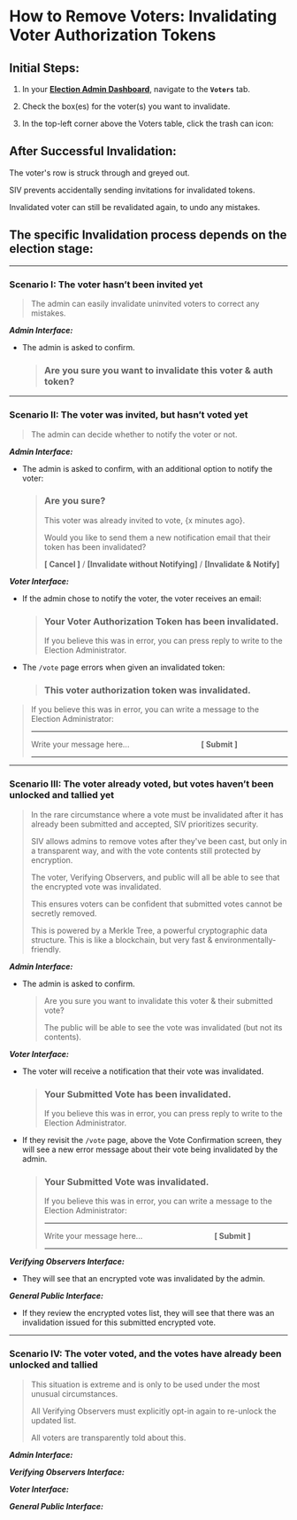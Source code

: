

# How to Remove Voters: Invalidating Voter Authorization Tokens

## Initial Steps:

1. In your [**Election Admin Dashboard**](https://login.siv.org), navigate to the **`Voters`** tab.

2. Check the box(es) for the voter(s) you want to invalidate.

3. In the top-left corner above the Voters table, click the trash can icon: <InvalidateVotersButton displayOnly />

## After Successful Invalidation:

The voter's row is struck through and greyed out.

SIV prevents accidentally sending invitations for invalidated tokens.

<Todo>Invalidated voter can still be revalidated again, to undo any mistakes.</Todo>

## The specific Invalidation process depends on the election stage:

---

### Scenario I: The voter hasn’t been invited yet

> The admin can easily invalidate uninvited voters to correct any mistakes.

**_Admin Interface:_**

- The admin is asked to confirm.

  > ### Are you sure you want to invalidate this voter & auth token?

---

### Scenario II: The voter was invited, but hasn’t voted yet

<Todo>

> The admin can decide whether to notify the voter or not.

**_Admin Interface:_**

- The admin is asked to confirm, with an additional option to notify the voter:
  > ### Are you sure?
  >
  > This voter was already invited to vote, \{x minutes ago}.
  >
  > Would you like to send them a new notification email that their token has been invalidated?
  >
  > **[ Cancel ]** / **[Invalidate without Notifying]** / **[Invalidate & Notify]**

</Todo>

**_Voter Interface:_**

<Todo>

- If the admin chose to notify the voter, the voter receives an email:

  > ### Your Voter Authorization Token has been invalidated.
  >
  > If you believe this was in error, you can press reply to write to the Election Administrator.

</Todo>

- The `/vote` page errors when given an invalidated token:

  > ### This voter authorization token was invalidated.

<Todo>

> If you believe this was in error, you can write a message to the Election Administrator:
>
> ---
>
> Write your message here... &nbsp; &nbsp; &nbsp; &nbsp; &nbsp; &nbsp; &nbsp; &nbsp; &nbsp; &nbsp; &nbsp; &nbsp; &nbsp; &nbsp; &nbsp; &nbsp; **[ Submit ]**
>
> ---

</Todo>

---

### Scenario III: The voter already voted, but votes haven’t been unlocked and tallied yet

<Todo>

> In the rare circumstance where a vote must be invalidated after it has already been submitted and accepted, SIV prioritizes security.
>
> SIV allows admins to remove votes after they've been cast, but only in a transparent way, and with the vote contents still protected by encryption.
>
> The voter, Verifying Observers, and public will all be able to see that the encrypted vote was invalidated.
>
> This ensures voters can be confident that submitted votes cannot be secretly removed.
>
> This is powered by a Merkle Tree, a powerful cryptographic data structure. This is like a blockchain, but very fast & environmentally-friendly.

**_Admin Interface:_**

- The admin is asked to confirm.
  > Are you sure you want to invalidate this voter & their submitted vote?
  >
  > The public will be able to see the vote was invalidated (but not its contents).

**_Voter Interface:_**

- The voter will receive a notification that their vote was invalidated.

  > ### Your Submitted Vote has been invalidated.
  >
  > If you believe this was in error, you can press reply to write to the Election Administrator.

- If they revisit the `/vote` page, above the Vote Confirmation screen, they will see a new error message about their vote being invalidated by the admin.

  > ### Your Submitted Vote was invalidated.
  >
  > If you believe this was in error, you can write a message to the Election Administrator:
  >
  > ***
  >
  > Write your message here... &nbsp; &nbsp; &nbsp; &nbsp; &nbsp; &nbsp; &nbsp; &nbsp; &nbsp; &nbsp; &nbsp; &nbsp; &nbsp; &nbsp; &nbsp; &nbsp; **[ Submit ]**
  >
  > ***

**_Verifying Observers Interface:_**

- They will see that an encrypted vote was invalidated by the admin.

**_General Public Interface:_**

- If they review the encrypted votes list, they will see that there was an invalidation issued for this submitted encrypted vote.

</Todo>

---

### Scenario IV: The voter voted, and the votes have already been unlocked and tallied

<Todo>

> This situation is extreme and is only to be used under the most unusual circumstances.
>
> All Verifying Observers must explicitly opt-in again to re-unlock the updated list.
>
> All voters are transparently told about this.

**_Admin Interface:_**

**_Verifying Observers Interface:_**

**_Voter Interface:_**

**_General Public Interface:_**

</Todo>
